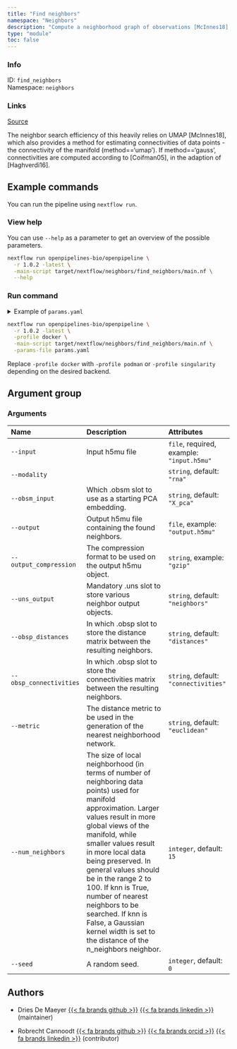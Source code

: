 ```yaml
---
title: "Find neighbors"
namespace: "Neighbors"
description: "Compute a neighborhood graph of observations [McInnes18]."
type: "module"
toc: false
---
```


::: {.column-margin}

### Info

ID: `find_neighbors`  
Namespace: `neighbors`

### Links
[Source](https://github.com/openpipelines-bio/openpipeline/blob/1.0.2/src/neighbors/find_neighbors/config.vsh.yaml){.btn-action .btn-sm .btn-info .btn role="button"}

:::

The neighbor search efficiency of this heavily relies on UMAP [McInnes18], which also provides a method for estimating connectivities of data points - the connectivity of the manifold (method=='umap'). If method=='gauss', connectivities are computed according to [Coifman05], in the adaption of [Haghverdi16].


## Example commands

You can run the pipeline using `nextflow run`.

### View help

You can use `--help` as a parameter to get an overview of the possible parameters.

```bash
nextflow run openpipelines-bio/openpipeline \
  -r 1.0.2 -latest \
  -main-script target/nextflow/neighbors/find_neighbors/main.nf \
  --help
```

### Run command

<details>
<summary>Example of `params.yaml`</summary>
```yaml
# Arguments
input: # please fill in - example: "input.h5mu"
modality: "rna"
obsm_input: "X_pca"
# output: "$id.$key.output.h5mu"
# output_compression: "gzip"
uns_output: "neighbors"
obsp_distances: "distances"
obsp_connectivities: "connectivities"
metric: "euclidean"
num_neighbors: 15
seed: 0

# Nextflow input-output arguments
publish_dir: # please fill in - example: "output/"
# param_list: "my_params.yaml"
```
</details>

```bash
nextflow run openpipelines-bio/openpipeline \
  -r 1.0.2 -latest \
  -profile docker \
  -main-script target/nextflow/neighbors/find_neighbors/main.nf \
  -params-file params.yaml
```

:::{.callout-note}
Replace `-profile docker` with `-profile podman` or `-profile singularity` depending on the desired backend.
:::

## Argument group

### Arguments

|Name                    |Description                                                                                                                                                                                                                                                                                                                                                                                                                                            |Attributes                                |
|:----------|:--------------------------------------------------|:--------------------|
|`--input`               |Input h5mu file                                                                                                                                                                                                                                                                                                                                                                                                                                        |`file`, required, example: `"input.h5mu"` |
|`--modality`            |                                                                                                                                                                                                                                                                                                                                                                                                                                                       |`string`, default: `"rna"`                |
|`--obsm_input`          |Which .obsm slot to use as a starting PCA embedding.                                                                                                                                                                                                                                                                                                                                                                                                   |`string`, default: `"X_pca"`              |
|`--output`              |Output h5mu file containing the found neighbors.                                                                                                                                                                                                                                                                                                                                                                                                       |`file`, example: `"output.h5mu"`          |
|`--output_compression`  |The compression format to be used on the output h5mu object.                                                                                                                                                                                                                                                                                                                                                                                           |`string`, example: `"gzip"`               |
|`--uns_output`          |Mandatory .uns slot to store various neighbor output objects.                                                                                                                                                                                                                                                                                                                                                                                          |`string`, default: `"neighbors"`          |
|`--obsp_distances`      |In which .obsp slot to store the distance matrix between the resulting neighbors.                                                                                                                                                                                                                                                                                                                                                                      |`string`, default: `"distances"`          |
|`--obsp_connectivities` |In which .obsp slot to store the connectivities matrix between the resulting neighbors.                                                                                                                                                                                                                                                                                                                                                                |`string`, default: `"connectivities"`     |
|`--metric`              |The distance metric to be used in the generation of the nearest neighborhood network.                                                                                                                                                                                                                                                                                                                                                                  |`string`, default: `"euclidean"`          |
|`--num_neighbors`       |The size of local neighborhood (in terms of number of neighboring data points) used for manifold approximation. Larger values result in more global views of the manifold, while smaller values result in more local data being preserved. In general values should be in the range 2 to 100. If knn is True, number of nearest neighbors to be searched. If knn is False, a Gaussian kernel width is set to the distance of the n_neighbors neighbor. |`integer`, default: `15`                  |
|`--seed`                |A random seed.                                                                                                                                                                                                                                                                                                                                                                                                                                         |`integer`, default: `0`                   |

## Authors


  * Dries De Maeyer [{{< fa brands github >}}](https://github.com/ddemaeyer) [{{< fa brands linkedin >}}](https://linkedin.com/in/dries-de-maeyer-b46a814) (maintainer)

  * Robrecht Cannoodt [{{< fa brands github >}}](https://github.com/rcannood) [{{< fa brands orcid >}}](https://orcid.org/0000-0003-3641-729X) [{{< fa brands linkedin >}}](https://linkedin.com/in/robrechtcannoodt) (contributor)

